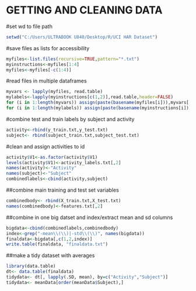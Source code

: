 GETTING AND CLEANING DATA 
=======================================================
#set wd to file path

```r
setwd("C:/Users/ULTRABOOK U840/Desktop/R/UCI HAR Dataset")
```

#save files as lists for accessibility
```r

myfiles<-list.files(recursive=TRUE,pattern="*.txt")
myinstructions<-myfiles[1:4]
myfiles<-myfiles[-c(1:4)]

```


#read files in multiple dataframes
```r
myvars <- lapply(myfiles, read.table)
mylabels<-lapply(myinstructions[c(1,2)],read.table,header=FALSE)
for (i in 1:length(myvars)) assign(paste(basename(myfiles[i])),myvars[[i]])
for (i in 1:length(mylabels)) assign(paste(basename(myinstructions[i])),mylabels[[i]])

```

#combine test and train labels by subject and activity
```r
activity<-rbind(y_train.txt,y_test.txt)
subject<- rbind(subject_train.txt,subject_test.txt)
```

#clean and assign activities to id
```r
activity$V1<-as.factor(activity$V1)
levels(activity$V1)<-activity_labels.txt[,2]
names(activity)<-"Activity"
names(subject)<-"Subject"
combinedlabels<-cbind(activity,subject)

```


##combine main training and test set variables

```r
combinedbody<- rbind(X_train.txt,X_test.txt)
names(combinedbody)<-features.txt[,2]

```

##combine in one big datset and index/extract mean and sd columns

```r

bigdata<-cbind(combinedlabels,combinedbody)
index<-grep("-mean\\(\\)|-std\\(\\)", names(bigdata))
finaldata<-bigdata[,c(1,2,index)]
write.table(finaldata, "finaldata.txt")

```

##make a tidy dataset with averages


```r
library(data.table)
dt<- data.table(finaldata)
tidydata<- dt[, lapply(.SD, mean), by=c("Activity","Subject")]
tidydata<- meanData[order(meanData$Subject),]
```


